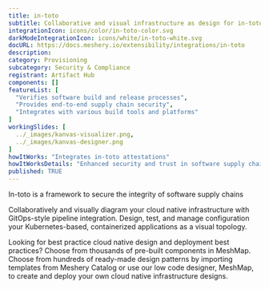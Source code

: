 ```yaml
---
title: in-toto
subtitle: Collaborative and visual infrastructure as design for in-toto
integrationIcon: icons/color/in-toto-color.svg
darkModeIntegrationIcon: icons/white/in-toto-white.svg
docURL: https://docs.meshery.io/extensibility/integrations/in-toto
description: 
category: Provisioning
subcategory: Security & Compliance
registrant: Artifact Hub
components: []
featureList: [
  "Verifies software build and release processes",
  "Provides end-to-end supply chain security",
  "Integrates with various build tools and platforms"
]
workingSlides: [
  ../_images/kanvas-visualizer.png,
  ../_images/kanvas-designer.png
]
howItWorks: "Integrates in-toto attestations"
howItWorksDetails: "Enhanced security and trust in software supply chains in Kubernetes"
published: TRUE
---
```

<p>
In-toto is a framework to secure the integrity of software supply chains
</p>
<p>
    Collaboratively and visually diagram your cloud native infrastructure with GitOps-style pipeline integration. Design, test, and manage configuration your Kubernetes-based, containerized applications as a visual topology.
</p>
<p>
    Looking for best practice cloud native design and deployment best practices? Choose from thousands of pre-built components in MeshMap. Choose from hundreds of ready-made design patterns by importing templates from Meshery Catalog or use our low code designer, MeshMap, to create and deploy your own cloud native infrastructure designs.
</p>
